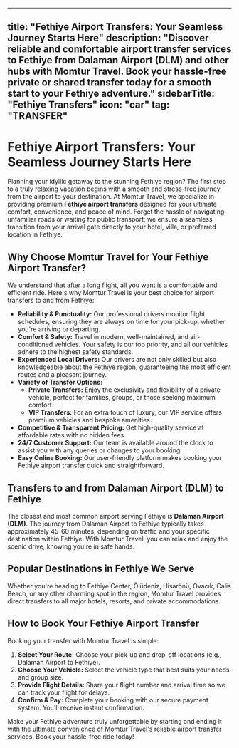 
---
title: "Fethiye Airport Transfers: Your Seamless Journey Starts Here"
description: "Discover reliable and comfortable airport transfer services to Fethiye from Dalaman Airport (DLM) and other hubs with Momtur Travel. Book your hassle-free private or shared transfer today for a smooth start to your Fethiye adventure."
sidebarTitle: "Fethiye Transfers"
icon: "car"
tag: "TRANSFER"
---

# Fethiye Airport Transfers: Your Seamless Journey Starts Here

Planning your idyllic getaway to the stunning Fethiye region? The first step to a truly relaxing vacation begins with a smooth and stress-free journey from the airport to your destination. At Momtur Travel, we specialize in providing premium **Fethiye airport transfers** designed for your ultimate comfort, convenience, and peace of mind. Forget the hassle of navigating unfamiliar roads or waiting for public transport; we ensure a seamless transition from your arrival gate directly to your hotel, villa, or preferred location in Fethiye.

## Why Choose Momtur Travel for Your Fethiye Airport Transfer?

We understand that after a long flight, all you want is a comfortable and efficient ride. Here's why Momtur Travel is your best choice for airport transfers to and from Fethiye:

*   **Reliability & Punctuality:** Our professional drivers monitor flight schedules, ensuring they are always on time for your pick-up, whether you're arriving or departing.
*   **Comfort & Safety:** Travel in modern, well-maintained, and air-conditioned vehicles. Your safety is our top priority, and all our vehicles adhere to the highest safety standards.
*   **Experienced Local Drivers:** Our drivers are not only skilled but also knowledgeable about the Fethiye region, guaranteeing the most efficient routes and a pleasant journey.
*   **Variety of Transfer Options:**
    *   **Private Transfers:** Enjoy the exclusivity and flexibility of a private vehicle, perfect for families, groups, or those seeking maximum comfort.
    *   **VIP Transfers:** For an extra touch of luxury, our VIP service offers premium vehicles and bespoke amenities.
*   **Competitive & Transparent Pricing:** Get high-quality service at affordable rates with no hidden fees.
*   **24/7 Customer Support:** Our team is available around the clock to assist you with any queries or changes to your booking.
*   **Easy Online Booking:** Our user-friendly platform makes booking your Fethiye airport transfer quick and straightforward.

## Transfers to and from Dalaman Airport (DLM) to Fethiye

The closest and most common airport serving Fethiye is **Dalaman Airport (DLM)**. The journey from Dalaman Airport to Fethiye typically takes approximately 45-60 minutes, depending on traffic and your specific destination within Fethiye. With Momtur Travel, you can relax and enjoy the scenic drive, knowing you're in safe hands.

## Popular Destinations in Fethiye We Serve

Whether you're heading to Fethiye Center, Ölüdeniz, Hisarönü, Ovacık, Calis Beach, or any other charming spot in the region, Momtur Travel provides direct transfers to all major hotels, resorts, and private accommodations.

## How to Book Your Fethiye Airport Transfer

Booking your transfer with Momtur Travel is simple:

1.  **Select Your Route:** Choose your pick-up and drop-off locations (e.g., Dalaman Airport to Fethiye).
2.  **Choose Your Vehicle:** Select the vehicle type that best suits your needs and group size.
3.  **Provide Flight Details:** Share your flight number and arrival time so we can track your flight for delays.
4.  **Confirm & Pay:** Complete your booking with our secure payment system. You'll receive instant confirmation.

Make your Fethiye adventure truly unforgettable by starting and ending it with the ultimate convenience of Momtur Travel's reliable airport transfer services. Book your hassle-free ride today!
